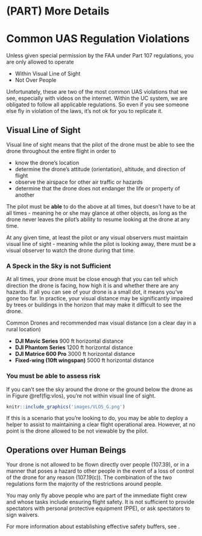 # (PART) More Details {-}

# Common UAS Regulation Violations {#ch-common-UAS-violations}

Unless given special permission by the FAA under Part 107 regulations, you are only allowed to operate 

 - Within Visual Line of Sight
 - Not Over People
 
Unfortunately, these are two of the most common UAS violations that we see, especially with videos on the internet.  Within the UC system, we are obligated to follow all applicable regulations. So even if you see someone else fly in violation of the laws, it's not ok for you to replicate it.
 
 
## Visual Line of Sight

Visual line of sight means that the pilot of the drone must be able to see the drone throughout the entire flight in order to

- know the drone's location
- determine the drone's attitude (orientation), altitude, and direction of flight
- observe the airspace for other air traffic or hazards
- determine that the drone does not endanger the life or property of another

The pilot must be **able** to do the above at all times, but doesn't have to be at all times - meaning he or she may glance at other objects, as long as the drone never leaves the pilot's ability to resume looking at the drone at any time.  

At any given time, at least the pilot or any visual observers must maintain visual line of sight - meaning while the pilot is looking away, there must be a visual observer to watch the drone during that time.

### A Speck in the Sky is not Sufficient

At all times, your drone must be close enough that you can tell which direction the drone is facing, how high it is and whether there are any hazards.  If all you can see of your drone is a small dot, it means you've gone too far.  In practice, your visual distance may be significantly impaired by trees or buildings in the horizon that may make it difficult to see the drone.  

Common Drones and recommended max visual distance (on a clear day in a rural location)

- **DJI Mavic Series** 900 ft horizontal distance
- **DJI Phantom Series** 1200 ft horizontal distance
- **DJI Matrice 600 Pro** 3000 ft horizontal distance
- **Fixed-wing (10ft wingspan)** 5000 ft horizontal distance

### You must be able to assess risk

If you can't see the sky around the drone or the ground below the drone as in Figure \@ref(fig:vlos), you're not within visual line of sight.  

```r
knitr::include_graphics('images/VLOS_G.png')
```

If this is a scenario that you're looking to do, you may be able to deploy a helper to assist to maintaining a clear flight operational area.  However, at no point is the drone allowed to be not viewable by the pilot.   

## Operations over Human Beings

Your drone is not allowed to be flown directly over people (107.39), or in a manner that poses a hazard to other people in the event of a loss of control of the drone for any reason (107.19(c)).  The combination of the two regulations form the majority of the restrictions around people.

You may only fly above people who are part of the immediate flight crew and whose tasks include ensuring flight safety.  It is not sufficient to provide spectators with personal protective equipment (PPE), or ask spectators to sign waivers.  

For more information about establishing effective safety buffers, see .